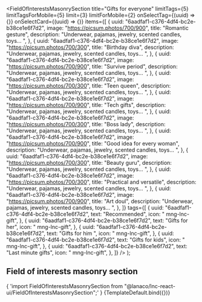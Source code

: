 


<Meta
  title="Landing sections/Field of Interests Masonry Section"
  component={FieldOfInterestsMasonrySection}
/>

  <FieldOfInterestsMasonrySection
    title="Gifts for everyone"
    limitTags={5}
    limitTagsForMobile={5}
    limit={3}
    limitForMobile={2}
    onSelectTag={(uuid) => {}}
    onSelectCard={(uuid) => {}}
    items={[
      {
        uuid: "6aadfaf1-c376-4df4-bc2e-b38ce1e6f7d2",
        image: "https://picsum.photos/700/900",
        title: "Romantic gesture",
        description: "Underwear, pajamas, jewelry, scented candles, toys... ",
      },
      {
        uuid: "6aadfaf1-c376-4df4-bc2e-b38ce1e6f7d2",
        image: "https://picsum.photos/700/300",
        title: "Birthday diva",
        description: "Underwear, pajamas, jewelry, scented candles, toys... ",
      },
      {
        uuid: "6aadfaf1-c376-4df4-bc2e-b38ce1e6f7d2",
        image: "https://picsum.photos/700/900",
        title: "Survive period",
        description: "Underwear, pajamas, jewelry, scented candles, toys... ",
      },
      {
        uuid: "6aadfaf1-c376-4df4-bc2e-b38ce1e6f7d2",
        image: "https://picsum.photos/700/300",
        title: "Teen queen",
        description: "Underwear, pajamas, jewelry, scented candles, toys... ",
      },
      {
        uuid: "6aadfaf1-c376-4df4-bc2e-b38ce1e6f7d2",
        image: "https://picsum.photos/700/900",
        title: "Tech gifts",
        description: "Underwear, pajamas, jewelry, scented candles, toys... ",
      },
      {
        uuid: "6aadfaf1-c376-4df4-bc2e-b38ce1e6f7d2",
        image: "https://picsum.photos/700/300",
        title: "Boss lady",
        description: "Underwear, pajamas, jewelry, scented candles, toys... ",
      },
      {
        uuid: "6aadfaf1-c376-4df4-bc2e-b38ce1e6f7d2",
        image: "https://picsum.photos/700/900",
        title: "Good idea for every woman",
        description: "Underwear, pajamas, jewelry, scented candles, toys... ",
      },
      {
        uuid: "6aadfaf1-c376-4df4-bc2e-b38ce1e6f7d2",
        image: "https://picsum.photos/700/300",
        title: "Beauty guru",
        description: "Underwear, pajamas, jewelry, scented candles, toys... ",
      },
      {
        uuid: "6aadfaf1-c376-4df4-bc2e-b38ce1e6f7d2",
        image: "https://picsum.photos/700/300",
        title: "Practical and versatile",
        description: "Underwear, pajamas, jewelry, scented candles, toys... ",
      },
      {
        uuid: "6aadfaf1-c376-4df4-bc2e-b38ce1e6f7d2",
        image: "https://picsum.photos/700/900",
        title: "Art doul",
        description: "Underwear, pajamas, jewelry, scented candles, toys... ",
      },
    ]}
    tags={[
      {
        uuid: "6aadfaf1-c376-4df4-bc2e-b38ce1e6f7d2",
        text: "Recommended",
        icon: " mng-lnc-gift",
      },
      {
        uuid: "6aadfaf1-c376-4df4-bc2e-b38ce1e6f7d2",
        text: "Gifts for her",
        icon: " mng-lnc-gift",
      },
      {
        uuid: "6aadfaf1-c376-4df4-bc2e-b38ce1e6f7d2",
        text: "Gifts for him ",
        icon: " mng-lnc-gift",
      },
      {
        uuid: "6aadfaf1-c376-4df4-bc2e-b38ce1e6f7d2",
        text: "Gifts for kids",
        icon: " mng-lnc-gift",
      },
      {
        uuid: "6aadfaf1-c376-4df4-bc2e-b38ce1e6f7d2",
        text: "Last minute gifts",
        icon: " mng-lnc-gift",
      },
    ]}
  />
);

## Field of interests masonry section

<SyntaxHighlighter language="jsx" style={nord}>
  {
    'import FieldOfInterestsMasonrySection from "@lanaco/lnc-react-ui/FieldOfInterestsMasonrySection";'
  }
</SyntaxHighlighter>

<Canvas>
  <Story name="Default" args={{}}>
    {TemplateDefault.bind({})}
  </Story>
</Canvas>
